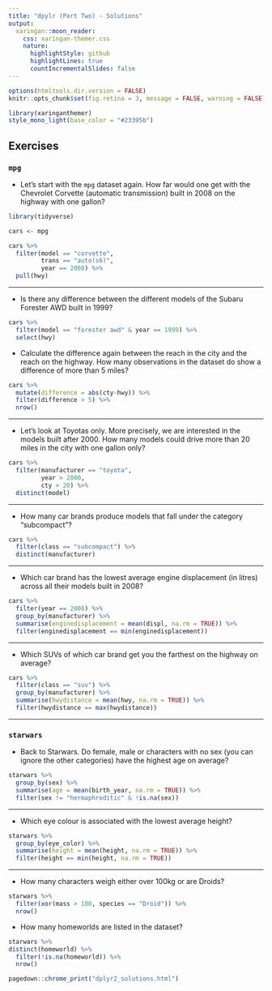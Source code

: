```yaml
---
title: "dpylr (Part Two) - Solutions"
output:
  xaringan::moon_reader:
    css: xaringan-themer.css
    nature:
      highlightStyle: github
      highlightLines: true
      countIncrementalSlides: false
---
```


```r
options(htmltools.dir.version = FALSE)
knitr::opts_chunk$set(fig.retina = 3, message = FALSE, warning = FALSE) #rendering sharp plots / not showing messages
```

```r
library(xaringanthemer)
style_mono_light(base_color = "#23395b")
```

## Exercises

### `mpg`

- Let’s start with the `mpg` dataset again. How far would one get with the Chevrolet Corvette (automatic transmission) built in 2008 on the highway with one gallon?

```r
library(tidyverse)

cars <- mpg

cars %>% 
  filter(model == "corvette",
         trans == "auto(s6)",
         year == 2008) %>% 
  pull(hwy)
```

---

- Is there any difference between the different models of the Subaru Forester AWD built in 1999?

```r
cars %>% 
  filter(model == "forester awd" & year == 1999) %>% 
  select(hwy)
```


- Calculate the difference again between the reach in the city and the reach on the highway. How many observations in the dataset do show a difference of more than 5 miles?

```r
cars %>% 
  mutate(difference = abs(cty-hwy)) %>% 
  filter(difference > 5) %>% 
  nrow()
```

---

- Let’s look at Toyotas only. More precisely, we are interested in the models built after 2000. How many models could drive more than 20 miles in the city with one gallon only?

```r
cars %>% 
  filter(manufacturer == "toyota",
         year > 2000,
         cty > 20) %>% 
  distinct(model)
```

---

- How many car brands produce models that fall under the category “subcompact”?

```r
cars %>% 
  filter(class == "subcompact") %>% 
  distinct(manufacturer)
```

---

- Which car brand has the lowest average engine displacement (in litres) across all their models built in 2008?

```r
cars %>% 
  filter(year == 2008) %>% 
  group_by(manufacturer) %>% 
  summarise(enginedisplacement = mean(displ, na.rm = TRUE)) %>% 
  filter(enginedisplacement == min(enginedisplacement))
```

---

- Which SUVs of which car brand get you the farthest on the highway on average? 

```r
cars %>% 
  filter(class == "suv") %>% 
  group_by(manufacturer) %>% 
  summarise(hwydistance = mean(hwy, na.rm = TRUE)) %>% 
  filter(hwydistance == max(hwydistance))
```

---

### `starwars`

- Back to Starwars. Do female, male or characters with no sex (you can ignore the other categories) have the highest age on average?

```r
starwars %>% 
  group_by(sex) %>% 
  summarise(age = mean(birth_year, na.rm = TRUE)) %>% 
  filter(sex != "hermaphroditic" & !is.na(sex))
```

---

- Which eye colour is associated with the lowest average height?

```r
starwars %>% 
  group_by(eye_color) %>% 
  summarise(height = mean(height, na.rm = TRUE)) %>% 
  filter(height == min(height, na.rm = TRUE))
```

---

- How many characters weigh either over 100kg or are Droids?

```r
starwars %>% 
  filter(xor(mass > 100, species == "Droid")) %>% 
  nrow()
```


- How many homeworlds are listed in the dataset?

```r
starwars %>% 
distinct(homeworld) %>% 
  filter(!is.na(homeworld)) %>% 
  nrow()
```

```r
pagedown::chrome_print("dplyr2_solutions.html")
```


